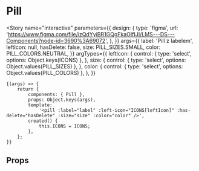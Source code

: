 
<Meta title="components/Pill" component={Pill} />

# Pill

<Story
	name="interactive"
	parameters={{
		design: {
			type: 'figma',
			url: 'https://www.figma.com/file/izQdYyiBR1GQgFkaOIfIJI/LMS---DS---Components?node-id=3690%3A69072',
		},
	}}
	args={{
		label: 'Pill z labelem',
		leftIcon: null,
		hasDelete: false,
		size: PILL_SIZES.SMALL,
		color: PILL_COLORS.NEUTRAL,
	}}
	argTypes={{
		leftIcon: {
			control: { type: 'select', options: Object.keys(ICONS) },
		},
		size: {
			control: { type: 'select', options: Object.values(PILL_SIZES) },
		},
		color: {
			control: { type: 'select', options: Object.values(PILL_COLORS) },
		},
	}}
>
	{(args) => {
		return {
			components: { Pill },
			props: Object.keys(args),
			template:
				'<pill :label="label" :left-icon="ICONS[leftIcon]" :has-delete="hasDelete" :size="size" :color="color" />',
			created() {
				this.ICONS = ICONS;
			},
		};
	}}
</Story>

## Props

<Props of={Pill} />
